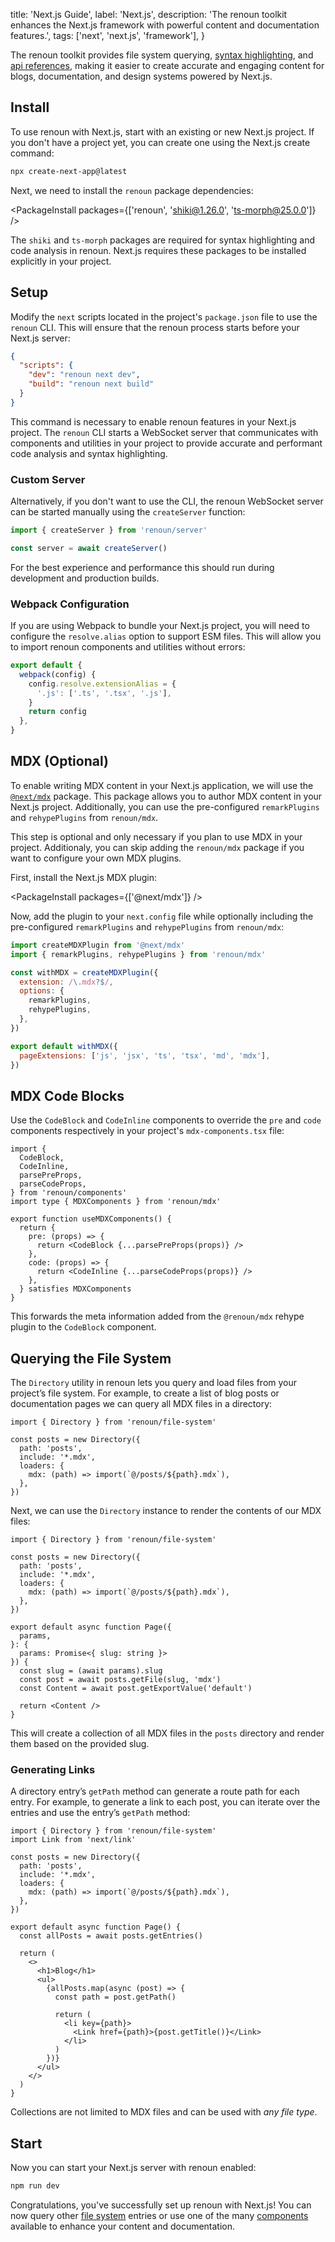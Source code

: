   title: 'Next.js Guide',
  label: 'Next.js',
  description:
    'The renoun toolkit enhances the Next.js framework with powerful content and documentation features.',
  tags: ['next', 'next.js', 'framework'],
}

The renoun toolkit provides file system querying, [syntax highlighting](/components/code-block), and [api references](/components/api-reference), making it easier to create accurate and engaging content for blogs, documentation, and design systems powered by Next.js.

## Install

To use renoun with Next.js, start with an existing or new Next.js project. If you don't have a project yet, you can create one using the Next.js create command:

```bash
npx create-next-app@latest
```

Next, we need to install the `renoun` package dependencies:

<PackageInstall packages={['renoun', 'shiki@1.26.0', 'ts-morph@25.0.0']} />

<Note>

The `shiki` and `ts-morph` packages are required for syntax highlighting and
code analysis in renoun. Next.js requires these packages to be installed
explicitly in your project.

</Note>

## Setup

Modify the `next` scripts located in the project's `package.json` file to use the `renoun` CLI. This will ensure that the renoun process starts before your Next.js server:

```json
{
  "scripts": {
    "dev": "renoun next dev",
    "build": "renoun next build"
  }
}
```

<Note>

This command is necessary to enable renoun features in your Next.js project.
The `renoun` CLI starts a WebSocket server that communicates with components
and utilities in your project to provide accurate and performant code analysis and syntax highlighting.

</Note>

### Custom Server

Alternatively, if you don't want to use the CLI, the renoun WebSocket server can be started manually using the `createServer` function:

```js filename="renoun-server.mjs"
import { createServer } from 'renoun/server'

const server = await createServer()
```

<Note>

For the best experience and performance this should run during development and
production builds.

</Note>

### Webpack Configuration

If you are using Webpack to bundle your Next.js project, you will need to configure the `resolve.alias` option to support ESM files. This will allow you to import renoun components and utilities without errors:

```js filename="02.next.config.mjs"
export default {
  webpack(config) {
    config.resolve.extensionAlias = {
      '.js': ['.ts', '.tsx', '.js'],
    }
    return config
  },
}
```

## MDX (Optional)

To enable writing MDX content in your Next.js application, we will use the [`@next/mdx`](https://github.com/vercel/next.js/tree/canary/packages/next-mdx) package. This package allows you to author MDX content in your Next.js project. Additionally, you can use the pre-configured `remarkPlugins` and `rehypePlugins` from `renoun/mdx`.

<Note>

This step is optional and only necessary if you plan to use MDX in your
project. Additionaly, you can skip adding the `renoun/mdx` package if you
want to configure your own MDX plugins.

</Note>

First, install the Next.js MDX plugin:

<PackageInstall packages={['@next/mdx']} />

Now, add the plugin to your `next.config` file while optionally including the pre-configured `remarkPlugins` and `rehypePlugins` from `renoun/mdx`:

```js filename="03.next.config.mjs"
import createMDXPlugin from '@next/mdx'
import { remarkPlugins, rehypePlugins } from 'renoun/mdx'

const withMDX = createMDXPlugin({
  extension: /\.mdx?$/,
  options: {
    remarkPlugins,
    rehypePlugins,
  },
})

export default withMDX({
  pageExtensions: ['js', 'jsx', 'ts', 'tsx', 'md', 'mdx'],
})
```

## MDX Code Blocks

Use the `CodeBlock` and `CodeInline` components to override the `pre` and `code` components respectively in your project's `mdx-components.tsx` file:

```tsx filename="02.mdx-components.tsx"
import {
  CodeBlock,
  CodeInline,
  parsePreProps,
  parseCodeProps,
} from 'renoun/components'
import type { MDXComponents } from 'renoun/mdx'

export function useMDXComponents() {
  return {
    pre: (props) => {
      return <CodeBlock {...parsePreProps(props)} />
    },
    code: (props) => {
      return <CodeInline {...parseCodeProps(props)} />
    },
  } satisfies MDXComponents
}
```

This forwards the meta information added from the `@renoun/mdx` rehype plugin to the `CodeBlock` component.

## Querying the File System

The `Directory` utility in renoun lets you query and load files from your project’s file system. For example, to create a list of blog posts or documentation pages we can query all MDX files in a directory:

```tsx
import { Directory } from 'renoun/file-system'

const posts = new Directory({
  path: 'posts',
  include: '*.mdx',
  loaders: {
    mdx: (path) => import(`@/posts/${path}.mdx`),
  },
})
```

Next, we can use the `Directory` instance to render the contents of our MDX files:

```tsx
import { Directory } from 'renoun/file-system'

const posts = new Directory({
  path: 'posts',
  include: '*.mdx',
  loaders: {
    mdx: (path) => import(`@/posts/${path}.mdx`),
  },
})

export default async function Page({
  params,
}: {
  params: Promise<{ slug: string }>
}) {
  const slug = (await params).slug
  const post = await posts.getFile(slug, 'mdx')
  const Content = await post.getExportValue('default')

  return <Content />
}
```

This will create a collection of all MDX files in the `posts` directory and render them based on the provided slug.

### Generating Links

A directory entry’s `getPath` method can generate a route path for each entry. For example, to generate a link to each post, you can iterate over the entries and use the entry’s `getPath` method:

```tsx
import { Directory } from 'renoun/file-system'
import Link from 'next/link'

const posts = new Directory({
  path: 'posts',
  include: '*.mdx',
  loaders: {
    mdx: (path) => import(`@/posts/${path}.mdx`),
  },
})

export default async function Page() {
  const allPosts = await posts.getEntries()

  return (
    <>
      <h1>Blog</h1>
      <ul>
        {allPosts.map(async (post) => {
          const path = post.getPath()

          return (
            <li key={path}>
              <Link href={path}>{post.getTitle()}</Link>
            </li>
          )
        })}
      </ul>
    </>
  )
}
```

Collections are not limited to MDX files and can be used with _any file type_.

## Start

Now you can start your Next.js server with renoun enabled:

```bash
npm run dev
```

Congratulations, you've successfully set up renoun with Next.js! You can now query other [file system](/utilities/file-system) entries or use one of the many [components](/components) available to enhance your content and documentation.
